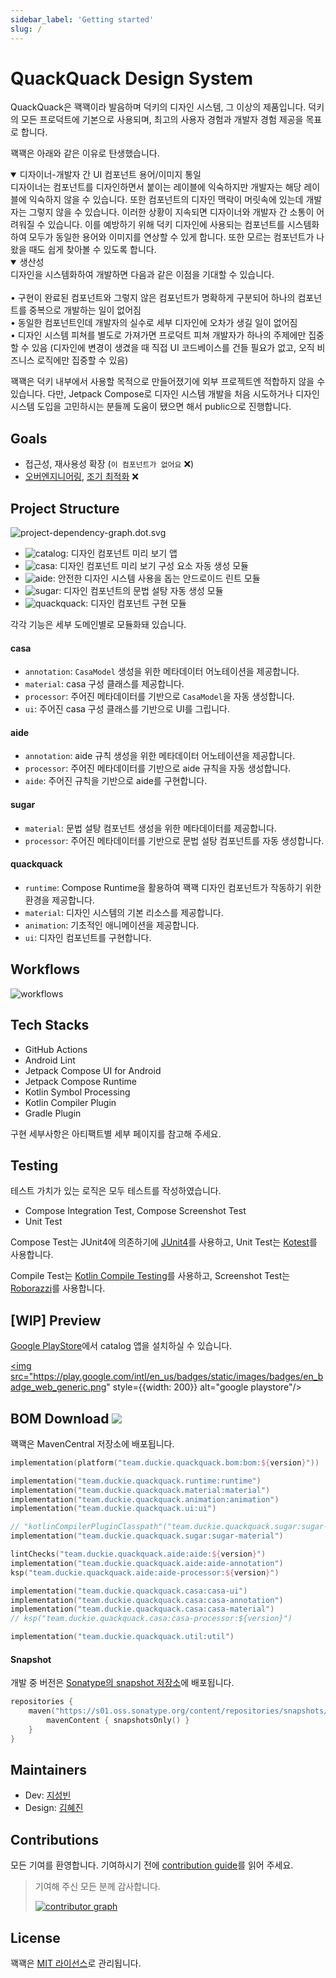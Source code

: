 ```yaml
---
sidebar_label: 'Getting started'
slug: /
---
```


<head>
  <title>QuackQuack</title>
  <meta property="og:title" content="QuackQuack" />
  <meta property="og:url" content="https://quackquack.duckie.team/android" />
  <meta property="og:type" content="website" />
  <meta property="og:description" content="Highly automated and Modifier-driven Jetpack Compose design system" />
</head>

# QuackQuack Design System

QuackQuack은 꽥꽥이라 발음하며 덕키의 디자인 시스템, 그 이상의 제품입니다. 덕키의 모든 프로덕트에 기본으로 사용되며, 최고의 사용자 경험과 개발자 경험 제공을 목표로 합니다.

꽥꽥은 아래와 같은 이유로 탄생했습니다.

<details open>
<summary>디자이너-개발자 간 UI 컴포넌트 용어/이미지 통일</summary>
  디자이너는 컴포넌트를 디자인하면서 붙이는 레이블에 익숙하지만 개발자는 해당 레이블에 익숙하지 않을 수 있습니다. 또한 컴포넌트의 디자인 맥락이 머릿속에 있는데 개발자는 그렇지 않을 수 있습니다. 이러한 상황이 지속되면 디자이너와 개발자 간 소통이 어려워질 수 있습니다. 이를 예방하기 위해 덕키 디자인에 사용되는 컴포넌트를 시스템화하여 모두가 동일한 용어와 이미지를 연상할 수 있게 합니다. 또한 모르는 컴포넌트가 나왔을 때도 쉽게 찾아볼 수 있도록 합니다.
</details>

<details open>
<summary>생산성</summary>
  디자인을 시스템화하여 개발하면 다음과 같은 이점을 기대할 수 있습니다.
  <br/><br/>
  • 구현이 완료된 컴포넌트와 그렇지 않은 컴포넌트가 명확하게 구분되어 하나의 컴포넌트를 중복으로 개발하는 일이 없어짐
  <br/>
  • 동일한 컴포넌트인데 개발자의 실수로 세부 디자인에 오차가 생길 일이 없어짐
  <br/>
  • 디자인 시스템 피쳐를 별도로 가져가면 프로덕트 피쳐 개발자가 하나의 주제에만 집중할 수 있음 (디자인에 변경이 생겼을 때 직접 UI 코드베이스를 건들 필요가 없고, 오직 비즈니스 로직에만 집중할 수 있음)
</details>

꽥꽥은 덕키 내부에서 사용할 목적으로 만들어졌기에 외부 프로젝트엔 적합하지 않을 수 있습니다. 다만, Jetpack Compose로 디자인 시스템 개발을 처음 시도하거나 디자인 시스템 도입을 고민하시는 분들께 도움이 됐으면 해서 public으로 진행합니다.

## Goals

- 접근성, 재사용성 확장 (`이 컴포넌트가 없어요` ❌)
- [오버엔지니어링](https://en.wikipedia.org/wiki/Overengineering), [조기 최적화](http://wiki.c2.com/?PrematureOptimization) ❌

## Project Structure

![project-dependency-graph.dot.svg](images/project-dependency-graph.dot.svg)

- ![catalog](images/badges/catalog.svg): 디자인 컴포넌트 미리 보기 앱
- ![casa](images/badges/casa.svg): 디자인 컴포넌트 미리 보기 구성 요소 자동 생성 모듈
- ![aide](images/badges/aide.svg): 안전한 디자인 시스템 사용을 돕는 안드로이드 린트 모듈
- ![sugar](images/badges/sugar.svg): 디자인 컴포넌트의 문법 설탕 자동 생성 모듈
- ![quackquack](images/badges/quackquack.svg): 디자인 컴포넌트 구현 모듈

각각 기능은 세부 도메인별로 모듈화돼 있습니다.

#### casa

- `annotation`: `CasaModel` 생성을 위한 메타데이터 어노테이션을 제공합니다.
- `material`: casa 구성 클래스를 제공합니다.
- `processor`: 주어진 메타데이터를 기반으로 `CasaModel`을 자동 생성합니다.
- `ui`: 주어진 casa 구성 클래스를 기반으로 UI를 그립니다.

#### aide

- `annotation`: aide 규칙 생성을 위한 메타데이터 어노테이션을 제공합니다.
- `processor`: 주어진 메타데이터를 기반으로 aide 규칙을 자동 생성합니다.
- `aide`: 주어진 규칙을 기반으로 aide를 구현합니다.

#### sugar

- `material`: 문법 설탕 컴포넌트 생성을 위한 메타데이터를 제공합니다.
- `processor`: 주어진 메타데이터를 기반으로 문법 설탕 컴포넌트를 자동 생성합니다.

#### quackquack

- `runtime`: Compose Runtime을 활용하여 꽥꽥 디자인 컴포넌트가 작동하기 위한 환경을 제공합니다.
- `material`: 디자인 시스템의 기본 리소스를 제공합니다.
- `animation`: 기초적인 애니메이션을 제공합니다.
- `ui`: 디자인 컴포넌트를 구현합니다.

## Workflows

![workflows](images/workflows.png)

## Tech Stacks

- GitHub Actions
- Android Lint
- Jetpack Compose UI for Android
- Jetpack Compose Runtime
- Kotlin Symbol Processing
- Kotlin Compiler Plugin
- Gradle Plugin

구현 세부사항은 아티팩트별 세부 페이지를 참고해 주세요.

## Testing

테스트 가치가 있는 로직은 모두 테스트를 작성하였습니다.

- Compose Integration Test, Compose Screenshot Test
- Unit Test

Compose Test는 JUnit4에 의존하기에 [JUnit4](https://junit.org/junit4/)를 사용하고, Unit Test는 [Kotest](https://kotest.io/)를 사용합니다.

Compile Test는 [Kotlin Compile Testing](https://github.com/tschuchortdev/kotlin-compile-testing)를 사용하고, Screenshot Test는 [Roborazzi](https://github.com/takahirom/roborazzi)를 사용합니다.

## [WIP] Preview

[Google PlayStore](https://play.google.com/store/apps/details?id=team.duckie.quackquack.playground)에서 catalog 앱을 설치하실 수 있습니다.

<a href="https://play.google.com/store/apps/details?id=team.duckie.quackquack.playground"><img src="https://play.google.com/intl/en_us/badges/static/images/badges/en_badge_web_generic.png" style={{width: 200}} alt="google playstore"/></a>

## BOM Download ![](https://img.shields.io/maven-central/v/team.duckie.quackquack.bom/bom?style=flat-square)

꽥꽥은 MavenCentral 저장소에 배포됩니다.

```kotlin
implementation(platform("team.duckie.quackquack.bom:bom:${version}"))

implementation("team.duckie.quackquack.runtime:runtime")
implementation("team.duckie.quackquack.material:material")
implementation("team.duckie.quackquack.animation:animation")
implementation("team.duckie.quackquack.ui:ui")

// "kotlinCompilerPluginClasspath"("team.duckie.quackquack.sugar:sugar-processor:${version}")
implementation("team.duckie.quackquack.sugar:sugar-material")

lintChecks("team.duckie.quackquack.aide:aide:${version}")
implementation("team.duckie.quackquack.aide:aide-annotation")
ksp("team.duckie.quackquack.aide:aide-processor:${version}")

implementation("team.duckie.quackquack.casa:casa-ui")
implementation("team.duckie.quackquack.casa:casa-annotation")
implementation("team.duckie.quackquack.casa:casa-material")
// ksp("team.duckie.quackquack.casa:casa-processor:${version}")

implementation("team.duckie.quackquack.util:util")
```

#### Snapshot

개발 중 버전은 [Sonatype의 snapshot 저장소](https://s01.oss.sonatype.org/content/repositories/snapshots/team/duckie/quackquack/)에 배포됩니다.

```kotlin
repositories {
    maven("https://s01.oss.sonatype.org/content/repositories/snapshots/") {
        mavenContent { snapshotsOnly() }
    }
}
```

## Maintainers

- Dev: [지성빈](https://sungb.in)
- Design: [김혜진](https://my.surfit.io/w/417265724)

## Contributions

모든 기여를 환영합니다. 기여하시기 전에 [contribution guide](05-contribute.md)를 읽어 주세요.

> 기여해 주신 모든 분께 감사합니다.
>
> <a href="https://github.com/duckie-team/quack-quack-android/graphs/contributors"><img src="https://contrib.rocks/image?repo=duckie-team/quack-quack-android" alt="contributor graph"/></a>

## License

꽥꽥은 [MIT 라이선스](https://github.com/duckie-team/quack-quack-android/blob/2.x.x/LICENSE)로 관리됩니다.

